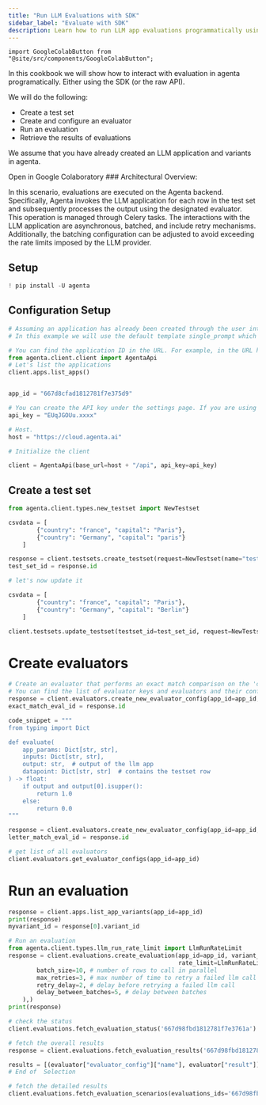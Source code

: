 ```yaml
---
title: "Run LLM Evaluations with SDK"
sidebar_label: "Evaluate with SDK"
description: Learn how to run LLM app evaluations programmatically using the Agenta SDK. This guide covers creating test sets, configuring evaluators, running evaluations, and retrieving results.
---
```


```mdx-code-block
import GoogleColabButton from "@site/src/components/GoogleColabButton";
```

In this cookbook we will show how to interact with evaluation in agenta programatically. Either using the SDK (or the raw API).

We will do the following:

- Create a test set
- Create and configure an evaluator
- Run an evaluation
- Retrieve the results of evaluations

We assume that you have already created an LLM application and variants in agenta.

<GoogleColabButton notebookPath="examples/jupyter/evaluations_with_sdk.ipynb">
  Open in Google Colaboratory
</GoogleColabButton>
### Architectural Overview:

In this scenario, evaluations are executed on the Agenta backend. Specifically, Agenta invokes the LLM application for each row in the test set and subsequently processes the output using the designated evaluator.
This operation is managed through Celery tasks. The interactions with the LLM application are asynchronous, batched, and include retry mechanisms. Additionally, the batching configuration can be adjusted to avoid exceeding the rate limits imposed by the LLM provider.

## Setup

```python
! pip install -U agenta
```

## Configuration Setup

```python
# Assuming an application has already been created through the user interface, you will need to obtain the application ID.
# In this example we will use the default template single_prompt which has the prompt "Determine the capital of {country}"

# You can find the application ID in the URL. For example, in the URL https://cloud.agenta.ai/apps/666dde95962bbaffdb0072b5/playground?variant=app.default, the application ID is `666dde95962bbaffdb0072b5`.
from agenta.client.client import AgentaApi
# Let's list the applications
client.apps.list_apps()
```

```python

app_id = "667d8cfad1812781f7e375d9"

# You can create the API key under the settings page. If you are using the OSS version, you should keep this as an empty string
api_key = "EUqJGOUu.xxxx"

# Host.
host = "https://cloud.agenta.ai"

# Initialize the client

client = AgentaApi(base_url=host + "/api", api_key=api_key)
```

## Create a test set

```python
from agenta.client.types.new_testset import NewTestset

csvdata = [
        {"country": "france", "capital": "Paris"},
        {"country": "Germany", "capital": "paris"}
    ]

response = client.testsets.create_testset(request=NewTestset(name="test set", csvdata=csvdata))
test_set_id = response.id

# let's now update it

csvdata = [
        {"country": "france", "capital": "Paris"},
        {"country": "Germany", "capital": "Berlin"}
    ]

client.testsets.update_testset(testset_id=test_set_id, request=NewTestset(name="test set", csvdata=csvdata))
```

# Create evaluators

```python
# Create an evaluator that performs an exact match comparison on the 'capital' column
# You can find the list of evaluator keys and evaluators and their configurations in https://github.com/Agenta-AI/agenta/blob/main/agenta-backend/agenta_backend/resources/evaluators/evaluators.py
response = client.evaluators.create_new_evaluator_config(app_id=app_id, name="capital_evaluator", evaluator_key="auto_exact_match", settings_values={"correct_answer_key": "capital"})
exact_match_eval_id = response.id

code_snippet = """
from typing import Dict

def evaluate(
    app_params: Dict[str, str],
    inputs: Dict[str, str],
    output: str,  # output of the llm app
    datapoint: Dict[str, str]  # contains the testset row
) -> float:
    if output and output[0].isupper():
        return 1.0
    else:
        return 0.0
"""

response = client.evaluators.create_new_evaluator_config(app_id=app_id, name="capital_letter_evaluator", evaluator_key="auto_custom_code_run", settings_values={"code": code_snippet})
letter_match_eval_id = response.id
```

```python
# get list of all evaluators
client.evaluators.get_evaluator_configs(app_id=app_id)
```

# Run an evaluation

```python
response = client.apps.list_app_variants(app_id=app_id)
print(response)
myvariant_id = response[0].variant_id
```

```python
# Run an evaluation
from agenta.client.types.llm_run_rate_limit import LlmRunRateLimit
response = client.evaluations.create_evaluation(app_id=app_id, variant_ids=[myvariant_id], testset_id=test_set_id, evaluators_configs=[exact_match_eval_id, letter_match_eval_id],
                                                rate_limit=LlmRunRateLimit(
        batch_size=10, # number of rows to call in parallel
        max_retries=3, # max number of time to retry a failed llm call
        retry_delay=2, # delay before retrying a failed llm call
        delay_between_batches=5, # delay between batches
    ),)
print(response)
```

```python
# check the status
client.evaluations.fetch_evaluation_status('667d98fbd1812781f7e3761a')
```

```python
# fetch the overall results
response = client.evaluations.fetch_evaluation_results('667d98fbd1812781f7e3761a')

results = [(evaluator["evaluator_config"]["name"], evaluator["result"]) for evaluator in response["results"]]
# End of  Selection
```

```python
# fetch the detailed results
client.evaluations.fetch_evaluation_scenarios(evaluations_ids='667d98fbd1812781f7e3761a')
```
